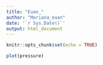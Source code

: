 ```yaml
---
title: "Euan_"
author: "Mariana_euan"
date: '`r Sys.Date()`'
output: html_document
---
```


```r
knitr::opts_chunk$set(echo = TRUE)

```





```r
plot(pressure)
```

